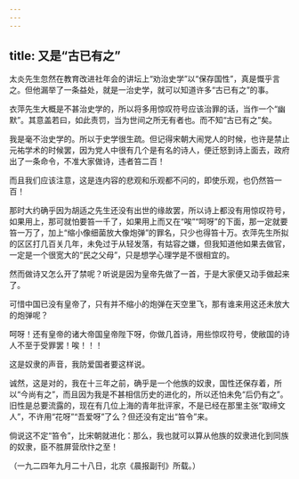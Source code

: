 ```yaml
---
---
---
```

title: 又是“古已有之”
---



太炎先生忽然在教育改进社年会的讲坛上“劝治史学”以“保存国性”，真是慨乎言之。但他漏举了一条益处，就是一治史学，就可以知道许多“古已有之”的事。

衣萍先生大概是不甚治史学的，所以将多用惊叹符号应该治罪的话，当作一个“幽默”。其意盖若曰，如此责罚，当为世间之所无有者也。而不知“古已有之”矣。

我是毫不治史学的。所以于史学很生疏。但记得宋朝大闹党人的时候，也许是禁止元祐学术的时候罢，因为党人中很有几个是有名的诗人，便迁怒到诗上面去，政府出了一条命令，不准大家做诗，违者笞二百！

而且我们应该注意，这是连内容的悲观和乐观都不问的，即使乐观，也仍然笞一百！

那时大约确乎因为胡适之先生还没有出世的缘故罢，所以诗上都没有用惊叹符号，如果用上，那可就怕要笞一千了，如果用上而又在“唉”“呵呀”的下面，那一定就要笞一万了，加上“缩小像细菌放大像炮弹”的罪名，只少也得笞十万。衣萍先生所拟的区区打几百关几年，未免过于从轻发落，有姑容之嫌，但我知道他如果去做官，一定是一个很宽大的“民之父母”，只是想学心理学是不很相宜的。

然而做诗又怎么开了禁呢？听说是因为皇帝先做了一首，于是大家便又动手做起来了。

可惜中国已没有皇帝了，只有并不缩小的炮弹在天空里飞，那有谁来用这还未放大的炮弹呢？

呵呀！还有皇帝的诸大帝国皇帝陛下呀，你做几首诗，用些惊叹符号，使敝国的诗人不至于受罪罢！唉！！！

这是奴隶的声音，我防爱国者要这样说。

诚然，这是对的，我在十三年之前，确乎是一个他族的奴隶，国性还保存着，所以“今尚有之”，而且因为我是不甚相信历史的进化的，所以还怕未免“后仍有之”。旧性是总要流露的，现在有几位上海的青年批评家，不是已经在那里主张“取缔文人”，不许用“花呀”“吾爱呀”了么？但还没有定出“笞令”来。

倘说这不定“笞令”，比宋朝就进化：那么，我也就可以算从他族的奴隶进化到同族的奴隶，臣不胜屏营欣忭之至！

（一九二四年九月二十八日，北京《晨报副刊》所载。）